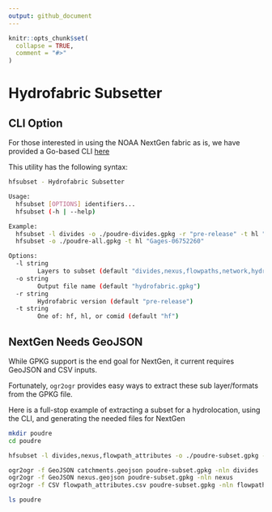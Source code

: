 ```yaml
---
output: github_document
---
```


<!-- README.md is generated from README.Rmd. Please edit that file -->

```r
knitr::opts_chunk$set(
  collapse = TRUE,
  comment = "#>"
)
```

# Hydrofabric Subsetter

## CLI Option

For those interested in using the NOAA NextGen fabric as is, we have provided a Go-based CLI [here](https://github.com/LynkerIntel/hfsubset/releases)

This utility has the following syntax:

```bash
hfsubset - Hydrofabric Subsetter

Usage:
  hfsubset [OPTIONS] identifiers...
  hfsubset (-h | --help)

Example:
  hfsubset -l divides -o ./poudre-divides.gpkg -r "pre-release" -t hl "Gages-06752260"
  hfsubset -o ./poudre-all.gpkg -t hl "Gages-06752260"

Options:
  -l string
        Layers to subset (default "divides,nexus,flowpaths,network,hydrolocations")
  -o string
        Output file name (default "hydrofabric.gpkg")
  -r string
        Hydrofabric version (default "pre-release")
  -t string
        One of: hf, hl, or comid (default "hf")
```

## NextGen Needs GeoJSON

While GPKG support is the end goal for NextGen, it current requires GeoJSON and CSV inputs.

Fortunately, `ogr2ogr` provides easy ways to extract these sub layer/formats from the GPKG file.

Here is a full-stop example of extracting a subset for a hydrolocation, using the CLI, and generating the needed files for NextGen

```bash
mkdir poudre
cd poudre

hfsubset -l divides,nexus,flowpath_attributes -o ./poudre-subset.gpkg -r "pre-release" -t hl "Gages-06752260"

ogr2ogr -f GeoJSON catchments.geojson poudre-subset.gpkg -nln divides  
ogr2ogr -f GeoJSON nexus.geojson poudre-subset.gpkg -nln nexus
ogr2ogr -f CSV flowpath_attributes.csv poudre-subset.gpkg -nln flowpath_attributes

ls poudre
```
